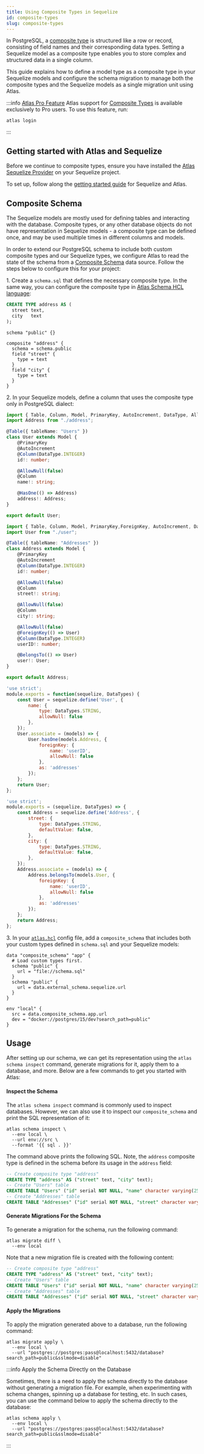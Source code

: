 ```yaml
---
title: Using Composite Types in Sequelize
id: composite-types
slug: composite-types
---
```



In PostgreSQL, a [composite type](https://www.postgresql.org/docs/current/rowtypes.html) is structured like a row or record, consisting of field names and their corresponding
data types. Setting a Sequelize model as a composite type enables you to store complex and structured data in a single column.

This guide explains how to define a model type as a composite type in your Sequelize models and configure the schema migration
to manage both the composite types and the Sequelize models as a single migration unit using Atlas.

:::info [Atlas Pro Feature](/features#pro-plan)
Atlas support for [Composite Types](/atlas-schema/hcl#composite-type) is available exclusively to Pro users.
To use this feature, run:
```
atlas login
```
:::

## Getting started with Atlas and Sequelize
Before we continue to composite types, ensure you have installed the [Atlas Sequelize Provider](https://github.com/ariga/atlas-provider-sequelize)
on your Sequelize project.

To set up, follow along the [getting started guide](/guides/orms/sequelize) for Sequelize and Atlas.

## Composite Schema

The Sequelize models are mostly used for defining tables and interacting with the database. Composite types,
or any other database objects do not have representation in Sequelize models - a composite type can be defined once,
and may be used multiple times in different columns and models.

In order to extend our PostgreSQL schema to include both custom composite types and our Sequelize types, we configure Atlas to
read the state of the schema from a [Composite Schema](/atlas-schema/projects#data-source-composite_schema)
data source. Follow the steps below to configure this for your project:

1\. Create a `schema.sql` that defines the necessary composite type. In the same way, you can configure the composite type in
[Atlas Schema HCL language](/atlas-schema/hcl-types#composite-type):

<Tabs>
<TabItem value={"sql"} label={"Using SQL"}>

```sql title="schema.sql"
CREATE TYPE address AS (
  street text,
  city   text
);
```

</TabItem>
<TabItem value={"hcl"} label={"Using HCL"}>

```hcl title="schema.hcl"
schema "public" {}

composite "address" {
  schema = schema.public
  field "street" {
    type = text
  }
  field "city" {
    type = text
  }
}
```

</TabItem>
</Tabs>

2\. In your Sequelize models, define a column that uses the composite type only in PostgreSQL dialect:

<Tabs>
<TabItem value={"ts"} label ={"TypeScript"}>
<Tabs>
<TabItem value={"user"} label={"user.ts"}>

```typescript title="user.ts"
import { Table, Column, Model, PrimaryKey, AutoIncrement, DataType, AllowNull, HasOne } from "sequelize-typescript";
import Address from "./address";

@Table({ tableName: "Users" })
class User extends Model {
    @PrimaryKey
    @AutoIncrement
    @Column(DataType.INTEGER)
    id!: number;

    @AllowNull(false)
    @Column
    name!: string;

    @HasOne(() => Address)
    address!: Address;
}

export default User;
```

</TabItem>
<TabItem value={"address"} label={"address.ts"}>

```typescript title="address.ts"
import { Table, Column, Model, PrimaryKey,ForeignKey, AutoIncrement, DataType, BelongsTo, AllowNull} from "sequelize-typescript";
import User from "./user";

@Table({ tableName: "Addresses" })
class Address extends Model {
    @PrimaryKey
    @AutoIncrement
    @Column(DataType.INTEGER)
    id!: number;

    @AllowNull(false)
    @Column
    street!: string;

    @AllowNull(false)
    @Column
    city!: string;

    @AllowNull(false)
    @ForeignKey(() => User)
    @Column(DataType.INTEGER)
    userID!: number;

    @BelongsTo(() => User)
    user!: User;
}

export default Address;
```

</TabItem>
</Tabs>

</TabItem>
<TabItem value={"js"} label={"JavaScript"}>
<Tabs>
<TabItem value={"user"} label={"user.js"}>

```javascript title="user.js"
'use strict';
module.exports = function(sequelize, DataTypes) {
    const User = sequelize.define('User', {
        name: {
            type: DataTypes.STRING,
            allowNull: false
        },
    });
    User.associate = (models) => {
        User.hasOne(models.Address, {
            foreignKey: {
                name: 'userID',
                allowNull: false
            },
            as: 'addresses'
        });
    };
    return User;
};
```

</TabItem>
<TabItem value={"address"} label={"address.js"}>

```javascript title="address.js"
'use strict';
module.exports = (sequelize, DataTypes) => {
    const Address = sequelize.define('Address', {
        street: {
            type: DataTypes.STRING,
            defaultValue: false,
        },
        city: {
            type: DataTypes.STRING,
            defaultValue: false,
        },
    });
    Address.associate = (models) => {
        Address.belongsTo(models.User, {
            foreignKey: {
                name: 'userID',
                allowNull: false
            },
            as: 'addresses'
        });
    };
    return Address;
};
```

</TabItem>
</Tabs>
</TabItem>
</Tabs>

3\. In your [`atlas.hcl`](/guides/orms/sequelize#standalone-mode) config file, add a `composite_schema` that includes both your custom types defined in
`schema.sql` and your Sequelize models:

```hcl title="atlas.hcl"
data "composite_schema" "app" {
  # Load custom types first.
  schema "public" {
    url = "file://schema.sql"
  }
  schema "public" {
    url = data.external_schema.sequelize.url
  }
}

env "local" {
  src = data.composite_schema.app.url
  dev = "docker://postgres/15/dev?search_path=public"
}
```

## Usage

After setting up our schema, we can get its representation using the `atlas schema inspect` command, generate migrations for
it, apply them to a database, and more. Below are a few commands to get you started with Atlas:

#### Inspect the Schema

The `atlas schema inspect` command is commonly used to inspect databases. However, we can also use it to inspect our
`composite_schema` and print the SQL representation of it:

```shell
atlas schema inspect \
  --env local \
  --url env://src \
  --format '{{ sql . }}'
```

The command above prints the following SQL. Note, the `address` composite type is defined in the schema before
its usage in the `address` field:

```sql
-- Create composite type "address"
CREATE TYPE "address" AS ("street" text, "city" text);
-- Create "Users" table
CREATE TABLE "Users" ("id" serial NOT NULL, "name" character varying(255) NOT NULL, "createdAt" timestamptz NOT NULL, "updatedAt" timestamptz NOT NULL, PRIMARY KEY ("id"));
-- Create "Addresses" table
CREATE TABLE "Addresses" ("id" serial NOT NULL, "street" character varying(255) NOT NULL, "city" character varying(255) NOT NULL, "userID" integer NOT NULL, "createdAt" timestamptz NOT NULL, "updatedAt" timestamptz NOT NULL, PRIMARY KEY ("id"), CONSTRAINT "Addresses_userID_fkey" FOREIGN KEY ("userID") REFERENCES "Users" ("id") ON UPDATE CASCADE ON DELETE NO ACTION);
```

#### Generate Migrations For the Schema

To generate a migration for the schema, run the following command:

```shell
atlas migrate diff \
  --env local
```

Note that a new migration file is created with the following content:

```sql title="migrations/20240712090543.sql"
-- Create composite type "address"
CREATE TYPE "address" AS ("street" text, "city" text);
-- Create "Users" table
CREATE TABLE "Users" ("id" serial NOT NULL, "name" character varying(255) NOT NULL, "createdAt" timestamptz NOT NULL, "updatedAt" timestamptz NOT NULL, PRIMARY KEY ("id"));
-- Create "Addresses" table
CREATE TABLE "Addresses" ("id" serial NOT NULL, "street" character varying(255) NOT NULL, "city" character varying(255) NOT NULL, "userID" integer NOT NULL, "createdAt" timestamptz NOT NULL, "updatedAt" timestamptz NOT NULL, PRIMARY KEY ("id"), CONSTRAINT "Addresses_userID_fkey" FOREIGN KEY ("userID") REFERENCES "Users" ("id") ON UPDATE CASCADE ON DELETE NO ACTION);
```

#### Apply the Migrations

To apply the migration generated above to a database, run the following command:

```
atlas migrate apply \
  --env local \
  --url "postgres://postgres:pass@localhost:5432/database?search_path=public&sslmode=disable"
```

:::info Apply the Schema Directly on the Database

Sometimes, there is a need to apply the schema directly to the database without generating a migration file. For example,
when experimenting with schema changes, spinning up a database for testing, etc. In such cases, you can use the command
below to apply the schema directly to the database:

```shell
atlas schema apply \
  --env local \
  --url "postgres://postgres:pass@localhost:5432/database?search_path=public&sslmode=disable"
```
:::
